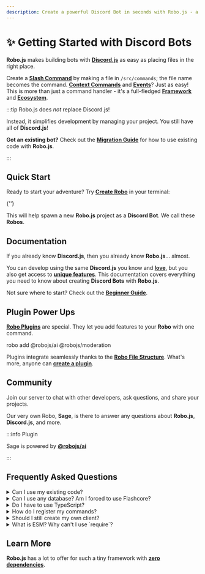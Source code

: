 ```yaml
---
description: Create a powerful Discord Bot in seconds with Robo.js - a tiny framework that simplifies Discord.js.
---
```



# ✨ Getting Started with Discord Bots

**Robo.js** makes building bots with **[Discord.js](https://discord.js.org)** as easy as placing files in the right place.

Create a **[Slash Command](./commands)** by making a file in `/src/commands`; the file name becomes the command. **[Context Commands](./context-menu)** and **[Events](./events)**? Just as easy! This is more than just a command handler - it's a full-fledged **[Framework](/robojs/overview)** and **[Ecosystem](/plugins/directory)**.

:::tip Robo.js does _not_ replace Discord.js!

Instead, it simplifies development by managing your project. You still have all of **Discord.js**!

**Got an existing bot?** Check out the **[Migration Guide](./migrate)** for how to use existing code with **Robo.js**.

:::

## Quick Start

Ready to start your adventure? Try **[Create Robo](../cli/create-robo)** in your terminal:

<Terminal create>{'<projectName>'}</Terminal>

This will help spawn a new **Robo.js** project as a **Discord Bot**. We call these **Robos**.

<CardContainer>
	<Card
		href="../templates/overview#discord-bots"
		title="🔗 Templates"
		description="Kickstart your project with a template."
	/>
	<Card
		href="https://blog.waveplay.com/how-to-make-a-discord-robo/"
		title="📚 Tutorial"
		description="How to create a to-do Discord bot."
	/>
</CardContainer>

## Documentation

If you already know **Discord.js**, then you already know **Robo.js**... almost.

You can develop using the same **Discord.js** you know and **[love](https://opencollective.com/discordjs)**, but you also get access to **[unique features](../robojs/overview)**. This documentation covers everything you need to know about creating **Discord Bots** with **Robo.js**.

<CardContainer>
	<Card href="./commands" title="📜 Slash Commands" description="Your bot follows best practices by default." />
	<Card href="./context-menu" title="🖱️ Context Commands" description="Extend right click and long press behavior." />
	<Card href="./credentials" title="🔑 Credentials" description="Secure your Discord Bot credentials." />
	<Card href="./debug" title="🐛 Debugging" description="Troubleshoot right within Discord." />
	<Card href="./events" title="📡 Events" description="Know and respond to everything that happens." />
	<Card href="./file-structure" title="📂 File Structure" description="Learn the purpose behind each folder." />
	<Card href="./invite" title="🏠 Invite" description="Add your bot to Discord servers." />
	<Card href="./middleware" title="🧩 Middleware" description="Run code before other commands and events." />
	<Card href="./migrate" title="🚚 Migration" description="Move your existing bot to Robo.js." />
	<Card href="./sage" title="🔮 Sage" description="Unlock the full power of Sage Mode." />
</CardContainer>

Not sure where to start? Check out the **[Beginner Guide](./beginners-guide)**.

<CardContainer>
	<Card
		href="./beginner-guide"
		title="🔰 Beginner Guide"
		description="
		New to Discord Bots with Robo? Start here!"
	/>
</CardContainer>

## Plugin Power Ups

**[Robo Plugins](../plugins/overview)** are special. They let you add features to your **Robo** with one command.

<Terminal execute>robo add @robojs/ai @robojs/moderation</Terminal>

Plugins integrate seamlessly thanks to the **[Robo File Structure](../robojs/files)**. What's more, anyone can **[create a plugin](../plugins/create)**.

<CardContainer>
	<Card href="../plugins/overview" title="🔌 Robo Plugins" description="Add features to your Robo seamlessly." />
	<Card href="../plugins/directory" title="🗃️ Plugin Directory" description="Browse plugins for your Robo." />
</CardContainer>

## Community

Join our server to chat with other developers, ask questions, and share your projects.

<CardContainer>
	<Card href="https://roboplay.dev/discord" title="✨ Discord Server" description="Join our Discord community!" />
</CardContainer>

Our very own Robo, **Sage**, is there to answer any questions about **Robo.js**, **Discord.js**, and more.

:::info Plugin

Sage is powered by **[@robojs/ai](../plugins/ai)**

:::

## Frequently Asked Questions

<details>
	<summary>Can I use my existing code?</summary>

Yes! **Robo.js** is built on top of **Discord.js** and is fully compatible with existing bots. Check out the **[Migration Guide](./migrate)** for more info.

</details>

<details>
	<summary>Can I use any database? Am I forced to use Flashcore?</summary>

**Robo.js** is database agnostic. You can use any database you like, including Flashcore, MongoDB, or even a simple JSON file.

We recommend **Flashcore** for its simplicity, but more mature projects may benefit from a more robust database like MySQL or PostgreSQL. We have **[Templates](/templates/overview)** for those!

</details>

<details>
	<summary>Do I have to use TypeScript?</summary>

Nope! **Robo.js** supports both JavaScript and TypeScript. You can use either or both in the same project.

When creating a new project, uncheck the TypeScript option if you want to use JavaScript. You can always add it later.

</details>

<details>
	<summary>How do I register my commands?</summary>

**You don't!**

**Robo.js** automatically registers your commands when you create them in the `/src/commands` directory. It internally uses a manifest to keep track of changes and only register when necessary.

</details>

<details>
	<summary>Should I still create my own client?</summary>

Nope, **Robo.js** handles the client for you. Configure it in `/config/robo.mjs` and import it via `import { client } from 'robo.js'`.

</details>

<details>
	<summary>What is ESM? Why can't I use `require`?</summary>

ESM (ECMAScript Modules) is the new standard for JavaScript modules. **Robo.js** exclusively uses ESM.

`import` is more powerful than `require` and allows for better tree-shaking and static analysis.

</details>

## Learn More

**Robo.js** has a lot to offer for such a tiny framework with **[zero dependencies](https://packagephobia.com/result?p=robo.js)**.

<CardContainer>
	<Card href="../robojs/overview" title="🌟 Core Package" description="See what makes Robo.js awesome." />
	<Card
		href="../templates/overview#discord-bots"
		title="🔗 Templates"
		description="Kickstart your project with a template."
	/>
	<Card href="../robojs/modules" title="📦 Modules" description="Stay organized with modules." />
	<Card href="../robojs/typescript" title="📘 TypeScript" description="Write better code with type safety." />
</CardContainer>
